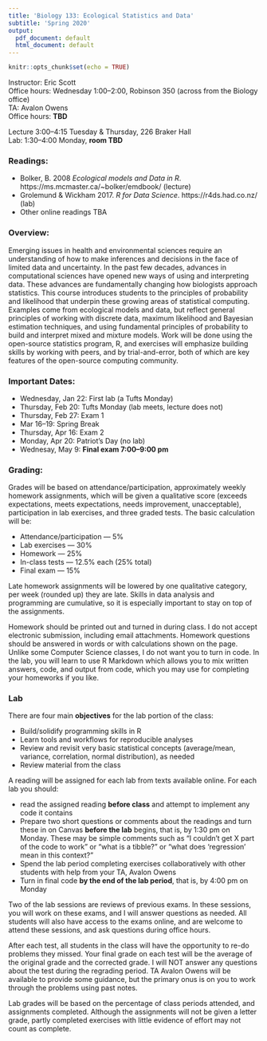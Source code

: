```yaml
---
title: 'Biology 133: Ecological Statistics and Data'
subtitle: 'Spring 2020'
output:
  pdf_document: default
  html_document: default
---
```


```r
knitr::opts_chunk$set(echo = TRUE)
```

Instructor: Eric Scott  
Office hours: Wednesday 1:00--2:00, Robinson 350 (across from the Biology office)  
TA: Avalon Owens  
Office hours: **TBD**  

Lecture 3:00--4:15 Tuesday & Thursday, 226 Braker Hall  
Lab: 1:30--4:00 Monday, **room TBD**  

### Readings:
- Bolker, B. 2008 *Ecological models and Data in R*. https://ms.mcmaster.ca/~bolker/emdbook/ (lecture)
- Grolemund & Wickham 2017. *R for Data Science*. https://r4ds.had.co.nz/ (lab)
- Other online readings TBA

### Overview:
Emerging issues in health and environmental sciences require an understanding of how to make inferences and decisions in the face of limited data and uncertainty.  In the past few decades, advances in computational sciences have opened new ways of using and interpreting data.  These advances are fundamentally changing how biologists approach statistics.  This course introduces students to the principles of probability and likelihood that underpin these growing areas of statistical computing.  Examples come from ecological models and data, but reflect general principles of working with discrete data, maximum likelihood and Bayesian estimation techniques, and using fundamental principles of probability to build and interpret mixed and mixture models.  Work will be done using the open-source statistics program, R, and exercises will emphasize building skills by working with peers, and by trial-and-error, both of which are key features of the open-source computing community.

### Important Dates:

- Wednesday, Jan 22: First lab (a Tufts Monday)
- Thursday, Feb 20: Tufts Monday (lab meets, lecture does not)
- Thursday, Feb 27: Exam 1
- Mar 16--19: Spring Break
- Thursday, Apr 16: Exam 2
- Monday, Apr 20: Patriot's Day (no lab)
- Wednesay, May 9: **Final exam 7:00--9:00 pm**

### Grading:
Grades will be based on attendance/participation, approximately weekly homework assignments, which will be given a qualitative score (exceeds expectations, meets expectations, needs improvement, unacceptable), participation in lab exercises, and three graded tests.  The basic calculation will be:

- Attendance/participation --- 5%
- Lab exercises --- 30%
- Homework --- 25%
- In-class tests --- 12.5% each (25% total)
- Final exam --- 15%

Late homework assignments will be lowered by one qualitative category, per week (rounded up) they are late.  Skills in data analysis and programming are cumulative, so it is especially important to stay on top of the assignments.  

Homework should be printed out and turned in during class.  I do not accept electronic submission, including email attachments.  Homework questions should be answered in words or with calculations shown on the page. Unlike some Computer Science classes, I do not want you to turn in code.  In the lab, you will learn to use R Markdown which allows you to mix written answers, code, and output from code, which you may use for completing your homeworks if you like.

### Lab
There are four main **objectives** for the lab portion of the class:

- Build/solidify programming skills in R
- Learn tools and workflows for reproducible analyses
- Review and revisit very basic statistical concepts (average/mean, variance, correlation, normal distribution), as needed
- Review material from the class 

A reading will be assigned for each lab from texts available online.  For each lab you should:

- read the assigned reading **before class** and attempt to implement any code it contains
- Prepare two short questions or comments about the readings and turn these in on Canvas **before the lab** begins, that is, by 1:30 pm on Monday.  These may be simple comments such as "I couldn't get X part of the code to work" or "what is a tibble?" or "what does 'regression' mean in this context?"
- Spend the lab period completing exercises collaboratively with other students with help from your TA, Avalon Owens
- Turn in final code **by the end of the lab period**, that is, by 4:00 pm on Monday

Two of the lab sessions are reviews of previous exams.  In these sessions, you will work on these exams, and I will answer questions as needed.  All students will also have access to the exams online, and are welcome to attend these sessions, and ask questions during office hours.

After each test, all students in the class will have the opportunity to re-do problems they missed.  Your final grade on each test will be the average of the original grade and the corrected grade.  I will NOT answer any questions about the test during the regrading period.  TA Avalon Owens will be available to provide some guidance, but the primary onus is on you to work through the problems using past notes.

Lab grades will be based on the percentage of class periods attended, and assignments completed.  Although the assignments will not be given a letter grade, partly completed exercises with little evidence of effort may not count as complete.


